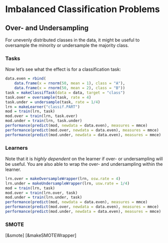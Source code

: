 # Imbalanced Classification Problems


## Over- and Undersampling

For unevenly distributed classes in the data, it might be useful to oversample
the minority or undersample the majority class.


### Tasks

Now let's see what the effect is for a classification task:
```r
data.even = rbind(
    data.frame(x = rnorm(50, mean = 1), class = "A"),
    data.frame(x = rnorm(50, mean = 2), class = "B"))
task = makeClassifTask(data = data, target = "class")
task.over = oversample(task, rate = 4)
task.under = undersample(task, rate = 1/4)
lrn = makeLearner("classif.PART")
mod = train(lrn, task)
mod.over = train(lrn, task.over)
mod.under = train(lrn, task.under)
performance(predict(mod, newdata = data.even), measures = mmce)
performance(predict(mod.over, newdata = data.even), measures = mmce)
performance(predict(mod.under, newdata = data.even), measures = mmce)
```


### Learners

Note that it is _highly dependent_ on the learner if over- or undersampling will
be useful. You are also able to wrap the over- and undersampling within the learner.
```r
lrn.over = makeOversampleWrapper(lrn, osw.rate = 4)
lrn.under = makeUndersampleWrapper(lrn, usw.rate = 1/4)
mod = train(lrn, task)
mod.over = train(lrn.over, task)
mod.under = train(lrn.under, task)
performance(predict(mod, newdata = data.even), measures = mmce)
performance(predict(mod.over, newdata = data.even), measures = mmce)
performance(predict(mod.under, newdata = data.even), measures = mmce)
```

### SMOTE
[&smote]
[&makeSMOTEWrapper]
